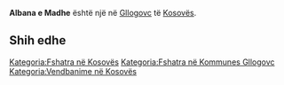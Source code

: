 {{Fshat në 
 | Emri                = Albana e Madhe
 | EmriAlt                = 
 | NAME_SHORT_FORM=      
 | NAME_GENERIC=      
 | NAME_SORT_NAME_RO=      ALBANAEMADHE
 | FULL_NAME_RO = Albana e Madhe
 | FULL_NAME_ND_RO=Albana e Madhe
 | SORT_NAME_RG=ALBANAEMADHE
 | FULL_NAME_RG=Albana e Madhe
 | FULL_NAME_ND_RG=Albana e Madhe
 | SRP_NAME_SHORT_FORM=      
 | SRP_NAME_GENERIC=      
 | SRP_NAME_SORT_NAME_RO=      
 | SRP_FULL_NAME_RO = 
 | SRP_FULL_NAME_ND_RO=
 | SRP_SORT_NAME_RG=
 | SRP_FULL_NAME_RG=
 | SRP_FULL_NAME_ND_RG=
 | Emri (Rasa dhanore) = 
 | Figura              = 
 | Shteti              = Kosovo
 | Komuna              = Gllogovc
 | Kodi postar         = 
 | Sipërfaqja          = 

 | Popullsia           = 

 | Regj. i popullsisë  = 
 | Dend. e popullsisë  = 
 | Faqja zyrtare       = 
 <!--- Koordinatat ----> 
 | Gjerësia            = 42.603761
 | Gjatësia            = 21.020366
 | Lartësia            = 
}}
'''Albana e Madhe''' është një [[]] në [[Gllogovc]] të [[Kosovës]].

<!-- == Gjeografia == -->
<!-- == Historia == -->
<!-- == Demografia == -->
== Shih edhe ==
{{Komuna Gllogovc}}
{{Kosovo-Administrata-Cung}}

[[Kategoria:Fshatra në Kosovës]]
[[Kategoria:Fshatra në Kommunes Gllogovc]]
[[Kategoria:Vendbanime në Kosovës]]
